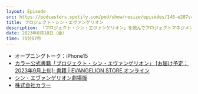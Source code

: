 ```yaml
---
layout: Episode
src: https://podcasters.spotify.com/pod/show/resize/episodes/146-e287s4i
title: プロジェクト・シン・エヴァンゲリオン
description: 「プロジェクト・シン・エヴァンゲリオン」を読んでプロジェクトマネジメントあるあると照らし合わせながら、本の面白かったところを話しました。
date: 2023年8月18日（金）
time: 75分57秒
---
```


- オープニングトーク：iPhone15
- [カラー公式書籍「プロジェクト・シン・エヴァンゲリオン」 [お届け予定：2023年9月上旬]: 書籍 | EVANGELION STORE オンライン](https://www.evastore.jp/shop/g/gZ0001401/)
- [シン・エヴァンゲリオン劇場版](https://www.evangelion.co.jp/final_bd_dvd.html)
- [株式会社カラー](https://www.khara.co.jp/)
